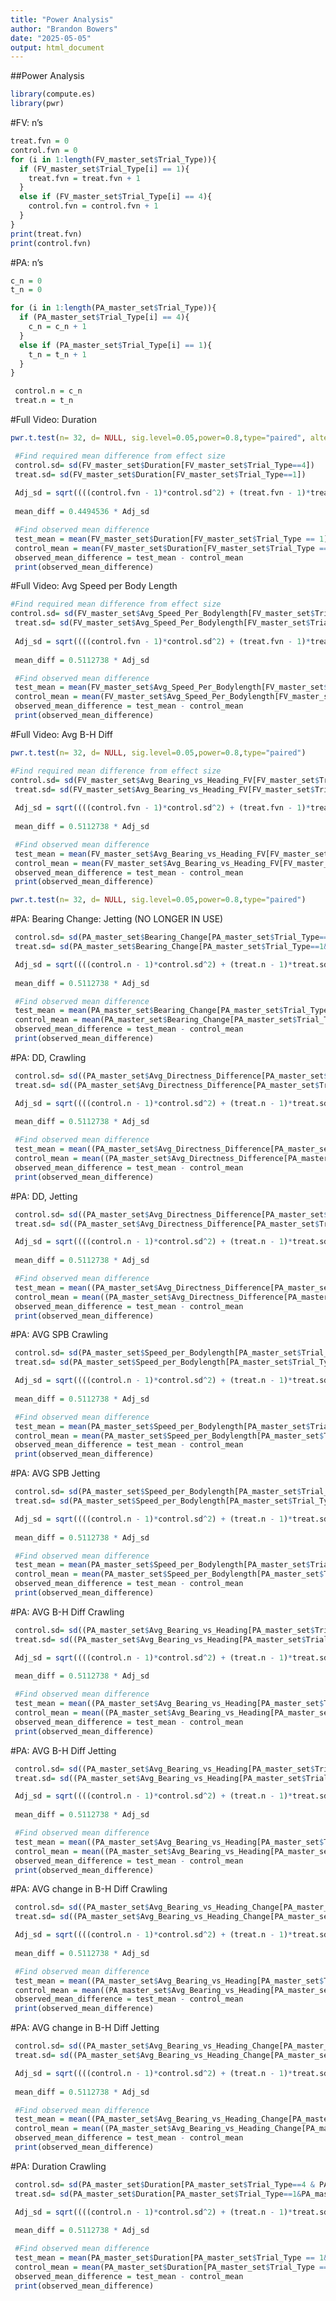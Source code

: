 ```yaml
---
title: "Power Analysis"
author: "Brandon Bowers"
date: "2025-05-05"
output: html_document
---
```

##Power Analysis
```r
library(compute.es)
library(pwr)
```

#FV: n's
```r
treat.fvn = 0
control.fvn = 0
for (i in 1:length(FV_master_set$Trial_Type)){
  if (FV_master_set$Trial_Type[i] == 1){
    treat.fvn = treat.fvn + 1
  }
  else if (FV_master_set$Trial_Type[i] == 4){
    control.fvn = control.fvn + 1
  }
}
print(treat.fvn)
print(control.fvn)
```

#PA: n's
```r
c_n = 0
t_n = 0

for (i in 1:length(PA_master_set$Trial_Type)){
  if (PA_master_set$Trial_Type[i] == 4){
    c_n = c_n + 1
  }
  else if (PA_master_set$Trial_Type[i] == 1){
    t_n = t_n + 1
  }
}

 control.n = c_n
 treat.n = t_n  
```

#Full Video: Duration
```r
pwr.t.test(n= 32, d= NULL, sig.level=0.05,power=0.8,type="paired", alternative = "greater")
```
```r
 #Find required mean difference from effect size
 control.sd= sd(FV_master_set$Duration[FV_master_set$Trial_Type==4])
 treat.sd= sd(FV_master_set$Duration[FV_master_set$Trial_Type==1])
 
 Adj_sd = sqrt((((control.fvn - 1)*control.sd^2) + (treat.fvn - 1)*treat.sd^2) / (control.fvn + treat.fvn - 2))
 
 mean_diff = 0.4494536 * Adj_sd
```
```r
 #Find observed mean difference
 test_mean = mean(FV_master_set$Duration[FV_master_set$Trial_Type == 1])
 control_mean = mean(FV_master_set$Duration[FV_master_set$Trial_Type == 4])
 observed_mean_difference = test_mean - control_mean
 print(observed_mean_difference)
```
#Full Video: Avg Speed per Body Length
```r
#Find required mean difference from effect size 
control.sd= sd(FV_master_set$Avg_Speed_Per_Bodylength[FV_master_set$Trial_Type==4])
 treat.sd= sd(FV_master_set$Avg_Speed_Per_Bodylength[FV_master_set$Trial_Type==1])
 
 Adj_sd = sqrt((((control.fvn - 1)*control.sd^2) + (treat.fvn - 1)*treat.sd^2) / (control.fvn + treat.fvn - 2))
 
 mean_diff = 0.5112738 * Adj_sd
```
```r
 #Find observed mean difference
 test_mean = mean(FV_master_set$Avg_Speed_Per_Bodylength[FV_master_set$Trial_Type == 1])
 control_mean = mean(FV_master_set$Avg_Speed_Per_Bodylength[FV_master_set$Trial_Type == 4])
 observed_mean_difference = test_mean - control_mean
 print(observed_mean_difference)
```

#Full Video: Avg B-H Diff
```r
pwr.t.test(n= 32, d= NULL, sig.level=0.05,power=0.8,type="paired")
```
```r
#Find required mean difference from effect size 
control.sd= sd(FV_master_set$Avg_Bearing_vs_Heading_FV[FV_master_set$Trial_Type==4])
 treat.sd= sd(FV_master_set$Avg_Bearing_vs_Heading_FV[FV_master_set$Trial_Type==1])
 
 Adj_sd = sqrt((((control.fvn - 1)*control.sd^2) + (treat.fvn - 1)*treat.sd^2) / (control.fvn + treat.fvn - 2))
 
 mean_diff = 0.5112738 * Adj_sd
```
```r
 #Find observed mean difference
 test_mean = mean(FV_master_set$Avg_Bearing_vs_Heading_FV[FV_master_set$Trial_Type == 1])
 control_mean = mean(FV_master_set$Avg_Bearing_vs_Heading_FV[FV_master_set$Trial_Type == 4])
 observed_mean_difference = test_mean - control_mean
 print(observed_mean_difference)
```


```r
pwr.t.test(n= 32, d= NULL, sig.level=0.05,power=0.8,type="paired")
```
#PA: Bearing Change: Jetting (NO LONGER IN USE)
```r
 control.sd= sd(PA_master_set$Bearing_Change[PA_master_set$Trial_Type==4 & PA_master_set$Movement_Type==2])
 treat.sd= sd(PA_master_set$Bearing_Change[PA_master_set$Trial_Type==1&PA_master_set$Movement_Type==2])

 Adj_sd = sqrt((((control.n - 1)*control.sd^2) + (treat.n - 1)*treat.sd^2) / (control.n + treat.n - 2))
 
 mean_diff = 0.5112738 * Adj_sd
```
```r
 #Find observed mean difference
 test_mean = mean(PA_master_set$Bearing_Change[PA_master_set$Trial_Type == 1&PA_master_set$Movement_Type == 2])
 control_mean = mean(PA_master_set$Bearing_Change[PA_master_set$Trial_Type == 4&PA_master_set$Movement_Type == 2])
 observed_mean_difference = test_mean - control_mean
 print(observed_mean_difference)
```

#PA: DD, Crawling
```r
 control.sd= sd((PA_master_set$Avg_Directness_Difference[PA_master_set$Trial_Type==4 & PA_master_set$Movement_Type==1]))
 treat.sd= sd((PA_master_set$Avg_Directness_Difference[PA_master_set$Trial_Type==1&PA_master_set$Movement_Type==1]))

 Adj_sd = sqrt((((control.n - 1)*control.sd^2) + (treat.n - 1)*treat.sd^2) / (control.n + treat.n - 2))
 
 mean_diff = 0.5112738 * Adj_sd
```
```r
 #Find observed mean difference
 test_mean = mean((PA_master_set$Avg_Directness_Difference[PA_master_set$Trial_Type == 1&PA_master_set$Movement_Type == 1]))
 control_mean = mean((PA_master_set$Avg_Directness_Difference[PA_master_set$Trial_Type == 4&PA_master_set$Movement_Type == 1]))
 observed_mean_difference = test_mean - control_mean
 print(observed_mean_difference)
```

#PA: DD, Jetting
```r
 control.sd= sd((PA_master_set$Avg_Directness_Difference[PA_master_set$Trial_Type==4 & PA_master_set$Movement_Type==2]))
 treat.sd= sd((PA_master_set$Avg_Directness_Difference[PA_master_set$Trial_Type==1&PA_master_set$Movement_Type==2]))

 Adj_sd = sqrt((((control.n - 1)*control.sd^2) + (treat.n - 1)*treat.sd^2) / (control.n + treat.n - 2))
 
 mean_diff = 0.5112738 * Adj_sd
```
```r
 #Find observed mean difference
 test_mean = mean((PA_master_set$Avg_Directness_Difference[PA_master_set$Trial_Type == 1&PA_master_set$Movement_Type == 2]))
 control_mean = mean((PA_master_set$Avg_Directness_Difference[PA_master_set$Trial_Type == 4&PA_master_set$Movement_Type == 2]))
 observed_mean_difference = test_mean - control_mean
 print(observed_mean_difference)
```

#PA: AVG SPB Crawling
```r
 control.sd= sd(PA_master_set$Speed_per_Bodylength[PA_master_set$Trial_Type==4 & PA_master_set$Movement_Type==1])
 treat.sd= sd(PA_master_set$Speed_per_Bodylength[PA_master_set$Trial_Type==1&PA_master_set$Movement_Type==1])

 Adj_sd = sqrt((((control.n - 1)*control.sd^2) + (treat.n - 1)*treat.sd^2) / (control.n + treat.n - 2))
 
 mean_diff = 0.5112738 * Adj_sd
```
```r
 #Find observed mean difference
 test_mean = mean(PA_master_set$Speed_per_Bodylength[PA_master_set$Trial_Type == 1&PA_master_set$Movement_Type == 1])
 control_mean = mean(PA_master_set$Speed_per_Bodylength[PA_master_set$Trial_Type == 4&PA_master_set$Movement_Type == 1])
 observed_mean_difference = test_mean - control_mean
 print(observed_mean_difference)
```

#PA: AVG SPB Jetting
```r
 control.sd= sd(PA_master_set$Speed_per_Bodylength[PA_master_set$Trial_Type==4 & PA_master_set$Movement_Type==2])
 treat.sd= sd(PA_master_set$Speed_per_Bodylength[PA_master_set$Trial_Type==1&PA_master_set$Movement_Type==2])

 Adj_sd = sqrt((((control.n - 1)*control.sd^2) + (treat.n - 1)*treat.sd^2) / (control.n + treat.n - 2))
 
 mean_diff = 0.5112738 * Adj_sd
```
```r
 #Find observed mean difference
 test_mean = mean(PA_master_set$Speed_per_Bodylength[PA_master_set$Trial_Type == 1&PA_master_set$Movement_Type == 2])
 control_mean = mean(PA_master_set$Speed_per_Bodylength[PA_master_set$Trial_Type == 4&PA_master_set$Movement_Type == 2])
 observed_mean_difference = test_mean - control_mean
 print(observed_mean_difference)
```


#PA: AVG B-H Diff Crawling 
```r
 control.sd= sd((PA_master_set$Avg_Bearing_vs_Heading[PA_master_set$Trial_Type==4 & PA_master_set$Movement_Type==1]))
 treat.sd= sd((PA_master_set$Avg_Bearing_vs_Heading[PA_master_set$Trial_Type==1&PA_master_set$Movement_Type==1]))

 Adj_sd = sqrt((((control.n - 1)*control.sd^2) + (treat.n - 1)*treat.sd^2) / (control.n + treat.n - 2))
 
 mean_diff = 0.5112738 * Adj_sd
```
```r
 #Find observed mean difference
 test_mean = mean((PA_master_set$Avg_Bearing_vs_Heading[PA_master_set$Trial_Type == 1&PA_master_set$Movement_Type == 1]))
 control_mean = mean((PA_master_set$Avg_Bearing_vs_Heading[PA_master_set$Trial_Type == 4&PA_master_set$Movement_Type == 1]))
 observed_mean_difference = test_mean - control_mean
 print(observed_mean_difference)
```


#PA: AVG B-H Diff Jetting
```r
 control.sd= sd((PA_master_set$Avg_Bearing_vs_Heading[PA_master_set$Trial_Type==4 & PA_master_set$Movement_Type==2]))
 treat.sd= sd((PA_master_set$Avg_Bearing_vs_Heading[PA_master_set$Trial_Type==1&PA_master_set$Movement_Type==2]))

 Adj_sd = sqrt((((control.n - 1)*control.sd^2) + (treat.n - 1)*treat.sd^2) / (control.n + treat.n - 2))
 
 mean_diff = 0.5112738 * Adj_sd
```
```r
 #Find observed mean difference
 test_mean = mean((PA_master_set$Avg_Bearing_vs_Heading[PA_master_set$Trial_Type == 1&PA_master_set$Movement_Type == 2]))
 control_mean = mean((PA_master_set$Avg_Bearing_vs_Heading[PA_master_set$Trial_Type == 4&PA_master_set$Movement_Type == 2]))
 observed_mean_difference = test_mean - control_mean
 print(observed_mean_difference)
```

#PA: AVG change in B-H Diff Crawling
```r
 control.sd= sd((PA_master_set$Avg_Bearing_vs_Heading_Change[PA_master_set$Trial_Type==4 & PA_master_set$Movement_Type==1]))
 treat.sd= sd((PA_master_set$Avg_Bearing_vs_Heading_Change[PA_master_set$Trial_Type==1&PA_master_set$Movement_Type==1]))

 Adj_sd = sqrt((((control.n - 1)*control.sd^2) + (treat.n - 1)*treat.sd^2) / (control.n + treat.n - 2))
 
 mean_diff = 0.5112738 * Adj_sd
```
```r
 #Find observed mean difference
 test_mean = mean((PA_master_set$Avg_Bearing_vs_Heading[PA_master_set$Trial_Type == 1&PA_master_set$Movement_Type == 1]))
 control_mean = mean((PA_master_set$Avg_Bearing_vs_Heading[PA_master_set$Trial_Type == 4&PA_master_set$Movement_Type == 1]))
 observed_mean_difference = test_mean - control_mean
 print(observed_mean_difference)
```


#PA: AVG change in B-H Diff Jetting
```r
 control.sd= sd((PA_master_set$Avg_Bearing_vs_Heading_Change[PA_master_set$Trial_Type==4 & PA_master_set$Movement_Type==2]))
 treat.sd= sd((PA_master_set$Avg_Bearing_vs_Heading_Change[PA_master_set$Trial_Type==1&PA_master_set$Movement_Type==2]))

 Adj_sd = sqrt((((control.n - 1)*control.sd^2) + (treat.n - 1)*treat.sd^2) / (control.n + treat.n - 2))
 
 mean_diff = 0.5112738 * Adj_sd
```
```r
 #Find observed mean difference
 test_mean = mean((PA_master_set$Avg_Bearing_vs_Heading_Change[PA_master_set$Trial_Type == 1&PA_master_set$Movement_Type == 2]))
 control_mean = mean((PA_master_set$Avg_Bearing_vs_Heading_Change[PA_master_set$Trial_Type == 4&PA_master_set$Movement_Type == 2]))
 observed_mean_difference = test_mean - control_mean
 print(observed_mean_difference)
```


#PA: Duration Crawling
```r
 control.sd= sd(PA_master_set$Duration[PA_master_set$Trial_Type==4 & PA_master_set$Movement_Type==1])
 treat.sd= sd(PA_master_set$Duration[PA_master_set$Trial_Type==1&PA_master_set$Movement_Type==1])

 Adj_sd = sqrt((((control.n - 1)*control.sd^2) + (treat.n - 1)*treat.sd^2) / (control.n + treat.n - 2))
 
 mean_diff = 0.5112738 * Adj_sd
```
```r
 #Find observed mean difference
 test_mean = mean(PA_master_set$Duration[PA_master_set$Trial_Type == 1&PA_master_set$Movement_Type == 1])
 control_mean = mean(PA_master_set$Duration[PA_master_set$Trial_Type == 4&PA_master_set$Movement_Type == 1])
 observed_mean_difference = test_mean - control_mean
 print(observed_mean_difference)
```


